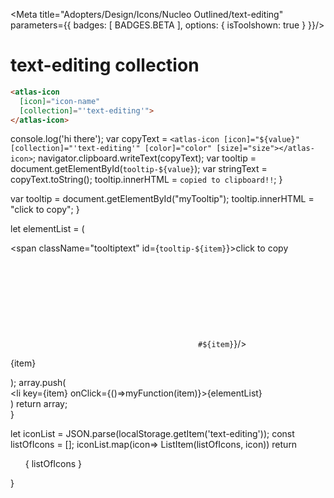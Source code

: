 
<Meta title="Adopters/Design/Icons/Nucleo Outlined/text-editing" parameters={{ badges: [ BADGES.BETA ], options: { isToolshown: true } }}/>

# text-editing collection

```html
<atlas-icon 
  [icon]="icon-name"  
  [collection]="'text-editing'">
</atlas-icon>

```

<style>
{`
/* NOTE: This css is generated by Nucleo */
ul {
  display: flex;
  flex-wrap: wrap;
  justify-content: center;
  padding-left: 0;
}

ul li {
  border-radius: .4em;
  transition: background-color .2s;
  user-select: none;
  overflow: hidden;
  text-align: center;
  padding: 2em 1em 1em;
}

ul li:hover {
  background: hsla(0, 0%, 0%, 0.05);
  cursor: pointer;
}

ul p {
  display: block;
  font-size: 0.75rem;
  color: hsla(0, 0%, 0%, 0.5);
  user-select: text;
  cursor: pointer;
  max-width: 6rem;
  padding: 8px 0 4px;
}

ul p::selection {
  background: hsl(230, 93%, 66%);
  color: #fff;
}

ul p::-moz-selection {
  background: hsl(230, 93%, 66%);
  color: #fff;
}

.svg-wrapper {
  font-size: 32px;
}

.svg-wrapper svg {
  display: block;
  margin: 0 auto 10px;
}

/* --------------------------------

Icons

-------------------------------- */

:root {
  --icon-color-primary: inherit;
  --icon-color-secondary: currentColor;
}

.icon {
  display: inline-block;
  color: var(--icon-color-primary); /* icon primary color */
  height: 1em;
  width: 1em;
  line-height: 1;
  flex-shrink: 0;
  max-width: initial;
}

.icon use {
  /* icon secondary color */
  fill: var(--icon-color-secondary);
  stroke: var(--icon-color-secondary);
}

.css-122ju8q {
    padding: 0;
}

.icon-name {
    font-size: 12px;
}

/* --------------------------------

Caps/Corners

-------------------------------- */

.icon use {
  --icon-stroke-linecap-butt: butt;
  stroke-miterlimit: 10;
  stroke-linecap: square;
  stroke-linejoin: miter;
}

.stroke-round use {
  --icon-stroke-linecap-butt: round;
  stroke-linecap: round;
  stroke-linejoin: round;
}

/* --------------------------------

Tooltip

-------------------------------- */

.tooltip {
  position: relative;
  display: inline-block;
}

.tooltip .tooltiptext {
  visibility: hidden;
  width: 100%;
  background-color: #f6f9fc;
  color: #242323;
  text-align: center;
  padding: 3px;
  position: absolute;
  z-index: 1;
  bottom: 84%;
  left: 50%;
  margin-left: -75px;
  opacity: 0;
  transition: opacity 0.3s;
  font-size: 11px;
  justify-content: center;
  display: flex;
  align-items: center;
}

.tooltip:hover .tooltiptext {
  visibility: visible;
  opacity: 1;
}
    
    `}
</style>


  console.log('hi there');
  var copyText = `<atlas-icon [icon]="${value}" [collection]="'text-editing'" [color]="color" [size]="size"></atlas-icon>`;
  navigator.clipboard.writeText(copyText);
  var tooltip = document.getElementById(`tooltip-${value}`);
  var stringText = copyText.toString();
  tooltip.innerHTML = `copied to clipboard!!`;
}

  var tooltip = document.getElementById("myTooltip");
  tooltip.innerHTML = "click to copy";
}

  let elementList = (
      <div>
          <span className="tooltiptext" id={`tooltip-${item}`}>click to copy</span>
          <div className="svg-wrapper">
          <svg className="icon">
            <use href={`#${item}`}/>
          </svg>
          </div>
          <p  data-folder="">
          {item}
          </p> 
      </div>
  );
  array.push( <div className="tooltip" key={item}><li key={item} onClick={()=>myFunction(item)}>{elementList}</li></div>)
  return array;   
}

  let iconList = JSON.parse(localStorage.getItem('text-editing'));
  const listOfIcons = [];
  iconList.map(icon=> ListItem(listOfIcons, icon))
  return <ul>{ listOfIcons }</ul>
}

<Base/>
<svg xmlns="http://www.w3.org/2000/svg">
  <defs>
    <symbol id="attach" viewBox="0 0 24 24">
      <path fill="currentColor" d="M16.12 5.93c-1.057-1.057-2.683-1.057-3.74 0l-5.85 5.85c-1.582 1.582-1.582 4.258 0 5.84 1.582 1.582 4.258 1.582 5.84 0l6.6-6.6a.75.75 0 1 1 1.06 1.06l-6.6 6.6c-2.168 2.168-5.792 2.168-7.96 0s-2.168-5.792 0-7.96l5.85-5.85c1.643-1.643 4.217-1.643 5.86 0 1.643 1.643 1.643 4.217 0 5.86l-.003.004-5.397 5.321-.002.002c-1.022 1.02-2.708 1.066-3.697-.016-1.008-1.022-1.05-2.699.026-3.684l4.488-4.487a.75.75 0 1 1 1.06 1.06l-4.5 4.5a.75.75 0 0 1-.028.027c-.403.363-.445 1.064.028 1.538l.027.028c.363.403 1.064.445 1.538-.028l.003-.004 5.398-5.323c1.056-1.057 1.055-2.681-.001-3.738Z"/>
    </symbol>
    <symbol id="bold" viewBox="0 0 24 24">
      <path fill="currentColor" fill-rule="evenodd" d="M7.5 3A1.5 1.5 0 0 0 6 4.5v15A1.5 1.5 0 0 0 7.5 21h6a5.25 5.25 0 0 0 2.136-10.047A4.5 4.5 0 0 0 12.75 3H7.5Zm5.25 7.5a3 3 0 0 0 0-6H7.5v6h5.25ZM7.5 12v7.5h6a3.75 3.75 0 1 0 0-7.5h-6Z"/>
    </symbol>
    <symbol id="hash-mark" viewBox="0 0 24 24">
      <path fill="currentColor" fill-rule="evenodd" d="M11.242 4.611a.75.75 0 1 0-1.484-.222L9.18 8.25H6.75a.75.75 0 0 0 0 1.5h2.204l-.675 4.5H6a.75.75 0 0 0 0 1.5h2.054l-.546 3.639a.75.75 0 1 0 1.484.222l.579-3.861h3.733l-.546 3.639a.75.75 0 0 0 1.484.222l.579-3.861h2.429a.75.75 0 0 0 0-1.5h-2.204l.675-4.5H18a.75.75 0 0 0 0-1.5h-2.054l.546-3.639a.75.75 0 1 0-1.484-.222L14.43 8.25h-3.733l.546-3.639Zm2.287 9.639.675-4.5h-3.733l-.675 4.5h3.733Z"/>
    </symbol>
    <symbol id="heading-1" viewBox="0 0 24 24">
      <path fill="currentColor" d="M6 6.75a.75.75 0 0 0-1.5 0v10.5a.75.75 0 1 0 1.5 0v-4.5h5.25v4.5a.75.75 0 0 0 1.5 0v-5.226a.653.653 0 0 0 0-.048V6.75a.75.75 0 0 0-1.5 0v4.5H6v-4.5ZM18.55 6a.75.75 0 0 0-.419.128l-3.074 2.074a.75.75 0 1 0 .84 1.243L18 8.026v9.224a.75.75 0 0 0 1.5 0V6.75a.75.75 0 0 0-.75-.75h-.2Z"/>
    </symbol>
    <symbol id="heading-2" viewBox="0 0 24 24">
      <path fill="currentColor" fill-rule="evenodd" d="M14.543 9.31a2.353 2.353 0 0 1 2.426-1.805l.428 4.802c-.19.202-.397.418-.62.65l-.287.3c-.673.705-1.632 1.723-2.796 3.007a.75.75 0 0 0-.194.504v.481c0 .415.336.75.75.75h6a.75.75 0 0 0 0-1.5h-4.74c.839-.913 1.54-1.656 2.064-2.205l-.177-1.987.177 1.987.292-.305c.733-.764 1.38-1.438 1.846-2.08.546-.752.903-1.535.9-2.483a3.312 3.312 0 0 0-.378-1.562c-.643-1.204-1.95-1.773-3.163-1.856-1.856-.125-3.554 1.13-3.987 2.956a.75.75 0 1 0 1.46.346Zm2.854 2.997-.428-4.802c.881.06 1.618.46 1.941 1.065l.001.002c.053.099.199.395.2.859.002.525-.18 1-.613 1.596-.283.39-.647.798-1.101 1.28Z"/>
      <path fill="currentColor" d="M4.5 6.75a.75.75 0 0 0-1.5 0v10.5a.75.75 0 0 0 1.5 0v-4.5h5.25v4.5a.75.75 0 0 0 1.5 0V6.75a.75.75 0 0 0-1.5 0v4.5H4.5v-4.5Z"/>
    </symbol>
    <symbol id="heading-3" viewBox="0 0 24 24">
      <path fill="currentColor" d="M5.25 6.75a.75.75 0 0 0-1.5 0v10.5a.75.75 0 0 0 1.5 0v-4.5h5.25v4.5a.75.75 0 0 0 1.5 0V6.75a.75.75 0 0 0-1.5 0v4.5H5.25v-4.5ZM17.325 6c-1.494 0-2.887.71-3.602 2.13a.75.75 0 1 0 1.34.675c.424-.845 1.251-1.305 2.262-1.305 1.355 0 2.157.92 2.175 1.652.008.367-.234.877-.85 1.333-.598.443-1.471.765-2.495.765a.75.75 0 0 0 0 1.5c1.024 0 1.9.322 2.499.765.617.457.856.966.846 1.33v.002c-.018.732-.82 1.653-2.175 1.653-1.016 0-1.844-.457-2.26-1.3a.75.75 0 0 0-1.345.664C14.43 17.302 15.836 18 17.325 18c1.974 0 3.632-1.388 3.675-3.116.027-1.024-.604-1.946-1.454-2.575a4.915 4.915 0 0 0-.475-.31c.166-.095.324-.199.472-.308.85-.63 1.479-1.551 1.457-2.572v-.002C20.958 7.389 19.3 6 17.325 6Z"/>
    </symbol>
    <symbol id="heading-4" viewBox="0 0 24 24">
      <path fill="currentColor" d="M4.5 6.75a.75.75 0 0 0-1.5 0v10.5a.75.75 0 1 0 1.5 0v-4.5h5.25v4.5a.75.75 0 1 0 1.5 0v-5.226a.656.656 0 0 0 0-.048V6.75a.75.75 0 0 0-1.5 0v4.5H4.5v-4.5Z"/>
      <path fill="currentColor" fill-rule="evenodd" d="M17.848 6a.75.75 0 0 0-.632.346l-5.098 7.981a.75.75 0 0 0-.118.404V15c0 .414.336.75.75.75h4.5v1.5a.75.75 0 0 0 1.5 0v-1.5h1.5a.75.75 0 0 0 0-1.5h-1.5v-7.5A.75.75 0 0 0 18 6h-.152Zm-.598 3.08v5.17h-3.303l3.303-5.17Z"/>
    </symbol>
    <symbol id="heading-5" viewBox="0 0 24 24">
      <path fill="currentColor" d="M4.5 6.75a.75.75 0 0 0-1.5 0v10.5a.75.75 0 0 0 1.5 0v-4.5h5.25v4.5a.75.75 0 0 0 1.5 0V6.75a.75.75 0 0 0-1.5 0v4.5H4.5v-4.5ZM14.363 6a.75.75 0 0 0-.747.68l-.488 5.25a.75.75 0 0 0 .747.82h.075a.75.75 0 0 0 .577-.271c.681-.821 1.697-1.208 2.663-1.051h.002c1.187.189 2.225 1.164 2.302 2.332v.002c.096 1.394-1.17 2.72-2.613 2.738-1.056.011-2.126-.717-2.566-1.897a.75.75 0 0 0-1.405.524c.64 1.715 2.24 2.892 3.988 2.873h.001c2.248-.027 4.25-2.031 4.092-4.34-.133-1.998-1.824-3.436-3.562-3.713a4.258 4.258 0 0 0-2.65.437l.267-2.884h4.724a.75.75 0 0 0 0-1.5h-5.407Z"/>
    </symbol>
    <symbol id="heading-6" viewBox="0 0 24 24">
      <path fill="currentColor" fill-rule="evenodd" d="M17.407 10.133c.945 0 1.83.382 2.49 1.072l.008-.008c.75.788 1.147 1.89 1.095 3.03-.113 2.273-2.093 3.765-3.907 3.765h-.068c-1.92-.044-3.285-1.26-3.9-3.382a.546.546 0 0 1-.045-.157c-.21-.795-.322-1.703-.322-2.723 0-2.693 1.62-5.648 4.245-5.73a3.94 3.94 0 0 1 3.637 2.033c.18.367.03.817-.338 1.005a.749.749 0 0 1-1.005-.33 2.459 2.459 0 0 0-2.16-1.208h-.09c-1.68.053-2.64 2.137-2.774 3.825.742-.772 1.807-1.192 3.134-1.192Zm-2.835 4.117c.353 1.17 1.058 2.22 2.476 2.25v-.008c.967.038 2.37-.802 2.445-2.34.037-.72-.218-1.432-.683-1.92a1.928 1.928 0 0 0-1.41-.607c-1.695 0-2.625.863-2.827 2.625Z"/>
      <path fill="currentColor" d="M9.75 6.75c0-.413.338-.75.75-.75s.75.337.75.75v10.5c0 .413-.338.75-.75.75a.752.752 0 0 1-.75-.75v-4.5H4.5v4.5c0 .413-.338.75-.75.75a.752.752 0 0 1-.75-.75V6.75c0-.413.337-.75.75-.75.412 0 .75.337.75.75v4.5h5.25v-4.5Z"/>
    </symbol>
    <symbol id="link" viewBox="0 0 24 24">
      <path fill="currentColor" d="M13.708 6.102 11.78 8.03a.75.75 0 1 1-1.06-1.06l1.937-1.938a4.508 4.508 0 0 1 6.298 0l.013.013a4.508 4.508 0 0 1 0 6.298l-.006.006-1.932 1.931a.75.75 0 1 1-1.06-1.06l1.928-1.928a3.008 3.008 0 0 0 .003-4.193 3.009 3.009 0 0 0-4.193.003ZM8.03 10.72a.75.75 0 0 1 0 1.06l-1.928 1.928a3.008 3.008 0 0 0-.003 4.193 3.008 3.008 0 0 0 4.193-.003l1.928-1.928a.75.75 0 1 1 1.06 1.06l-1.937 1.938a4.508 4.508 0 0 1-6.298 0l-.013-.013a4.508 4.508 0 0 1 0-6.298l.006-.006L6.97 10.72a.75.75 0 0 1 1.06 0Z"/>
      <path fill="currentColor" d="M15.53 9.53a.75.75 0 0 0-1.06-1.06l-6 6a.75.75 0 1 0 1.06 1.06l6-6Z"/>
    </symbol>
    <symbol id="ordered-list" viewBox="0 0 24 24">
      <path fill="currentColor" d="M6.75 5.25a.75.75 0 0 0-1.151-.634L3.964 5.651a.75.75 0 1 0 .802 1.268l.484-.307V10.5a.75.75 0 0 0 1.5 0V5.25Zm3.75 1.5a.75.75 0 0 1 .75-.75h9a.75.75 0 0 1 0 1.5h-9a.75.75 0 0 1-.75-.75Zm0 5.25a.75.75 0 0 1 .75-.75h9a.75.75 0 0 1 0 1.5h-9a.75.75 0 0 1-.75-.75Zm.75 4.5a.75.75 0 0 0 0 1.5h9a.75.75 0 0 0 0-1.5h-9Zm-5.233-2.252a.777.777 0 0 0-.788.597.75.75 0 1 1-1.458-.35 2.277 2.277 0 0 1 2.343-1.744l.009.001c.667.049 1.454.362 1.856 1.102.082.15.234.478.234.951 0 .571-.22 1.033-.516 1.44-.25.344-.592.7-.953 1.076l-.128.134a54.1 54.1 0 0 0-.51.538h1.552a.75.75 0 0 1 0 1.5H4.5a.75.75 0 0 1-.75-.75v-.105a.75.75 0 0 1 .192-.502 71.72 71.72 0 0 1 1.592-1.72l.113-.118c.386-.402.651-.679.835-.933.184-.254.23-.411.23-.56a.476.476 0 0 0-.05-.233l-.001-.002c-.078-.143-.294-.295-.644-.322Z"/>
    </symbol>
    <symbol id="pilcrow" viewBox="0 0 24 24">
      <path fill="currentColor" fill-rule="evenodd" d="M9 3a5.25 5.25 0 1 0 0 10.5h.75v6.75a.75.75 0 0 0 1.5 0V4.5h3v15.75a.75.75 0 0 0 1.5 0V4.5H18A.75.75 0 0 0 18 3H9Zm.75 1.5H9A3.75 3.75 0 0 0 9 12h.75V4.5Z"/>
    </symbol>
    <symbol id="text-align-center" viewBox="0 0 24 24">
      <path fill="currentColor" d="M3.75 4.5a.75.75 0 0 0 0 1.5h16.5a.75.75 0 0 0 0-1.5H3.75ZM7.5 9a.75.75 0 0 0 0 1.5h9a.75.75 0 0 0 0-1.5h-9ZM3 14.25a.75.75 0 0 1 .75-.75h16.5a.75.75 0 0 1 0 1.5H3.75a.75.75 0 0 1-.75-.75ZM7.5 18a.75.75 0 0 0 0 1.5h9a.75.75 0 0 0 0-1.5h-9Z"/>
    </symbol>
    <symbol id="text-align-justify" viewBox="0 0 24 24">
      <path fill="currentColor" d="M3.75 4.5a.75.75 0 0 0 0 1.5h16.5a.75.75 0 0 0 0-1.5H3.75Zm0 4.5a.75.75 0 0 0 0 1.5h16.5a.75.75 0 0 0 0-1.5H3.75ZM3 14.25a.75.75 0 0 1 .75-.75h16.5a.75.75 0 0 1 0 1.5H3.75a.75.75 0 0 1-.75-.75ZM3.75 18a.75.75 0 0 0 0 1.5h16.5a.75.75 0 0 0 0-1.5H3.75Z"/>
    </symbol>
    <symbol id="text-align-left" viewBox="0 0 24 24">
      <path fill="currentColor" d="M3.75 4.5a.75.75 0 0 0 0 1.5h16.5a.75.75 0 0 0 0-1.5H3.75Zm0 4.5a.75.75 0 0 0 0 1.5h9a.75.75 0 0 0 0-1.5h-9ZM3 14.25a.75.75 0 0 1 .75-.75h16.5a.75.75 0 0 1 0 1.5H3.75a.75.75 0 0 1-.75-.75ZM3.75 18a.75.75 0 0 0 0 1.5h9a.75.75 0 0 0 0-1.5h-9Z"/>
    </symbol>
    <symbol id="text-align-right" viewBox="0 0 24 24">
      <path fill="currentColor" d="M3.75 4.5a.75.75 0 0 0 0 1.5h16.5a.75.75 0 0 0 0-1.5H3.75Zm7.5 4.5a.75.75 0 0 0 0 1.5h9a.75.75 0 0 0 0-1.5h-9ZM3 14.25a.75.75 0 0 1 .75-.75h16.5a.75.75 0 0 1 0 1.5H3.75a.75.75 0 0 1-.75-.75ZM11.25 18a.75.75 0 0 0 0 1.5h9a.75.75 0 0 0 0-1.5h-9Z"/>
    </symbol>
    <symbol id="text-italic" viewBox="0 0 24 24">
      <path fill="currentColor" d="M15.75 5.25a1.5 1.5 0 1 1-3 0 1.5 1.5 0 0 1 3 0Zm-2.178 4.01a.75.75 0 0 0-1.407-.52l-3.869 10.5a.75.75 0 0 0 1.408.52l3.868-10.5Z"/>
    </symbol>
    <symbol id="underline" viewBox="0 0 24 24">
      <path fill="currentColor" d="M8.25 3.75a.75.75 0 0 0-1.5 0V12a5.25 5.25 0 1 0 10.5 0V3.75a.75.75 0 0 0-1.5 0V12a3.75 3.75 0 1 1-7.5 0V3.75Zm-4.5 15a.75.75 0 0 0 0 1.5h16.5a.75.75 0 0 0 0-1.5H3.75Z"/>
    </symbol>
    <symbol id="unlink" viewBox="0 0 24 24">
      <path fill="currentColor" d="M5.03 3.97a.75.75 0 0 0-1.06 1.06l15 15a.75.75 0 1 0 1.06-1.06l-15-15Zm8.678 2.132-1.553 1.553a.75.75 0 1 1-1.06-1.06l1.562-1.563a4.508 4.508 0 0 1 6.298 0l.013.013a4.508 4.508 0 0 1 0 6.298l-.006.006-1.557 1.556a.75.75 0 1 1-1.06-1.06l1.553-1.553a3.008 3.008 0 0 0 .003-4.193 3.008 3.008 0 0 0-4.193.003Zm-6.053 4.993a.75.75 0 0 1 0 1.06l-1.553 1.553a3.008 3.008 0 0 0-.003 4.193 3.008 3.008 0 0 0 4.193-.003l1.553-1.553a.75.75 0 1 1 1.06 1.06l-1.562 1.563a4.508 4.508 0 0 1-6.298 0l-.013-.013a4.508 4.508 0 0 1 0-6.298l.006-.006 1.557-1.556a.75.75 0 0 1 1.06 0Z"/>
      <path fill="currentColor" d="M10.28 14.78a.75.75 0 1 0-1.06-1.06l-.75.75a.75.75 0 1 0 1.06 1.06l.75-.75Zm5.25-6.31a.75.75 0 0 1 0 1.06l-.75.75a.75.75 0 1 1-1.06-1.06l.75-.75a.75.75 0 0 1 1.06 0Z"/>
    </symbol>
    <symbol id="unordered-list" viewBox="0 0 24 24">
      <path fill="currentColor" fill-rule="evenodd" d="M3 7.125a2.625 2.625 0 1 1 5.25 0 2.625 2.625 0 0 1-5.25 0ZM5.625 6a1.125 1.125 0 1 0 0 2.25 1.125 1.125 0 0 0 0-2.25ZM3 14.625a2.625 2.625 0 1 1 5.25 0 2.625 2.625 0 0 1-5.25 0ZM5.625 13.5a1.125 1.125 0 1 0 0 2.25 1.125 1.125 0 0 0 0-2.25Z"/>
      <path fill="currentColor" d="M11.25 6a.75.75 0 0 0 0 1.5h9a.75.75 0 0 0 0-1.5h-9Zm-.75 6a.75.75 0 0 1 .75-.75h9a.75.75 0 0 1 0 1.5h-9a.75.75 0 0 1-.75-.75Zm.75 4.5a.75.75 0 0 0 0 1.5h9a.75.75 0 0 0 0-1.5h-9Z"/>
    </symbol>
  </defs>
</svg>
































